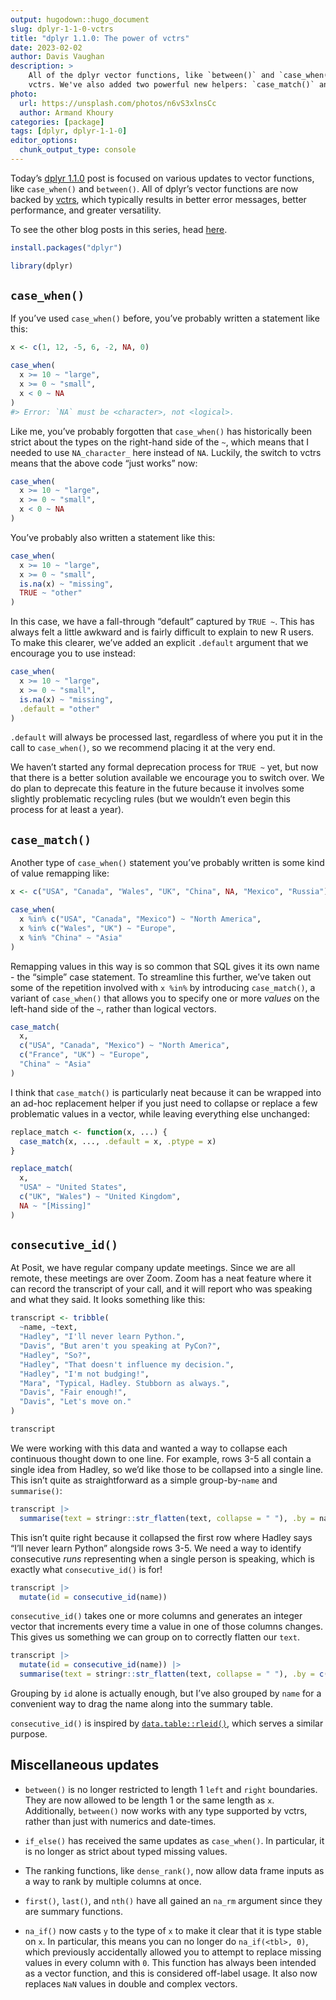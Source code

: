 ```yaml
---
output: hugodown::hugo_document
slug: dplyr-1-1-0-vctrs
title: "dplyr 1.1.0: The power of vctrs"
date: 2023-02-02
author: Davis Vaughan
description: >
    All of the dplyr vector functions, like `between()` and `case_when()`, are now powered by
    vctrs. We've also added two powerful new helpers: `case_match()` and `consecutive_id()`.
photo:
  url: https://unsplash.com/photos/n6vS3xlnsCc
  author: Armand Khoury
categories: [package] 
tags: [dplyr, dplyr-1-1-0]
editor_options: 
  chunk_output_type: console
---
```


Today's [dplyr 1.1.0](https://dplyr.tidyverse.org/news/index.html#dplyr-110) post is focused on various updates to vector functions, like `case_when()` and `between()`.
All of dplyr's vector functions are now backed by [vctrs](https://vctrs.r-lib.org/), which typically results in better error messages, better performance, and greater versatility.

To see the other blog posts in this series, head [here](https://www.tidyverse.org/tags/dplyr-1-1-0/).

```r
install.packages("dplyr")
```

```r
library(dplyr)
```

## `case_when()`

If you've used `case_when()` before, you've probably written a statement like this:

```r
x <- c(1, 12, -5, 6, -2, NA, 0)
```

```r
case_when(
  x >= 10 ~ "large",
  x >= 0 ~ "small",
  x < 0 ~ NA
)
#> Error: `NA` must be <character>, not <logical>.
```

Like me, you've probably forgotten that `case_when()` has historically been strict about the types on the right-hand side of the `~`, which means that I needed to use `NA_character_` here instead of `NA`.
Luckily, the switch to vctrs means that the above code "just works" now:

```r
case_when(
  x >= 10 ~ "large",
  x >= 0 ~ "small",
  x < 0 ~ NA
)
```

You've probably also written a statement like this:

```r
case_when(
  x >= 10 ~ "large",
  x >= 0 ~ "small",
  is.na(x) ~ "missing",
  TRUE ~ "other"
)
```

In this case, we have a fall-through "default" captured by `TRUE ~`.
This has always felt a little awkward and is fairly difficult to explain to new R users.
To make this clearer, we've added an explicit `.default` argument that we encourage you to use instead:

```r
case_when(
  x >= 10 ~ "large",
  x >= 0 ~ "small",
  is.na(x) ~ "missing",
  .default = "other"
)
```

`.default` will always be processed last, regardless of where you put it in the call to `case_when()`, so we recommend placing it at the very end.

We haven't started any formal deprecation process for `TRUE ~` yet, but now that there is a better solution available we encourage you to switch over.
We do plan to deprecate this feature in the future because it involves some slightly problematic recycling rules (but we wouldn't even begin this process for at least a year).

## `case_match()`

Another type of `case_when()` statement you've probably written is some kind of value remapping like:

```r
x <- c("USA", "Canada", "Wales", "UK", "China", NA, "Mexico", "Russia")

case_when(
  x %in% c("USA", "Canada", "Mexico") ~ "North America",
  x %in% c("Wales", "UK") ~ "Europe",
  x %in% "China" ~ "Asia"
)
```

Remapping values in this way is so common that SQL gives it its own name - the "simple" case statement.
To streamline this further, we've taken out some of the repetition involved with `x %in%` by introducing `case_match()`, a variant of `case_when()` that allows you to specify one or more *values* on the left-hand side of the `~`, rather than logical vectors.

```r
case_match(
  x,
  c("USA", "Canada", "Mexico") ~ "North America",
  c("France", "UK") ~ "Europe",
  "China" ~ "Asia"
)
```

I think that `case_match()` is particularly neat because it can be wrapped into an ad-hoc replacement helper if you just need to collapse or replace a few problematic values in a vector, while leaving everything else unchanged:

```r
replace_match <- function(x, ...) {
  case_match(x, ..., .default = x, .ptype = x)
}

replace_match(
  x, 
  "USA" ~ "United States", 
  c("UK", "Wales") ~ "United Kingdom",
  NA ~ "[Missing]"
)
```

## `consecutive_id()`

At Posit, we have regular company update meetings.
Since we are all remote, these meetings are over Zoom.
Zoom has a neat feature where it can record the transcript of your call, and it will report who was speaking and what they said.
It looks something like this:

```r
transcript <- tribble(
  ~name, ~text,
  "Hadley", "I'll never learn Python.",
  "Davis", "But aren't you speaking at PyCon?",
  "Hadley", "So?",
  "Hadley", "That doesn't influence my decision.",
  "Hadley", "I'm not budging!",
  "Mara", "Typical, Hadley. Stubborn as always.",
  "Davis", "Fair enough!",
  "Davis", "Let's move on."
)

transcript
```

We were working with this data and wanted a way to collapse each continuous thought down to one line.
For example, rows 3-5 all contain a single idea from Hadley, so we'd like those to be collapsed into a single line.
This isn't quite as straightforward as a simple group-by-`name` and `summarise()`:

```r
transcript |>
  summarise(text = stringr::str_flatten(text, collapse = " "), .by = name)
```

This isn't quite right because it collapsed the first row where Hadley says "I'll never learn Python" alongside rows 3-5.
We need a way to identify consecutive *runs* representing when a single person is speaking, which is exactly what `consecutive_id()` is for!

```r
transcript |>
  mutate(id = consecutive_id(name))
```

`consecutive_id()` takes one or more columns and generates an integer vector that increments every time a value in one of those columns changes.
This gives us something we can group on to correctly flatten our `text`.

```r
transcript |>
  mutate(id = consecutive_id(name)) |>
  summarise(text = stringr::str_flatten(text, collapse = " "), .by = c(id, name))
```

Grouping by `id` alone is actually enough, but I've also grouped by `name` for a convenient way to drag the name along into the summary table.

`consecutive_id()` is inspired by [`data.table::rleid()`](https://rdatatable.gitlab.io/data.table/reference/rleid.html), which serves a similar purpose.

## Miscellaneous updates

-   `between()` is no longer restricted to length 1 `left` and `right` boundaries.
    They are now allowed to be length 1 or the same length as `x`.
    Additionally, `between()` now works with any type supported by vctrs, rather than just with numerics and date-times.

-   `if_else()` has received the same updates as `case_when()`.
    In particular, it is no longer as strict about typed missing values.

-   The ranking functions, like `dense_rank()`, now allow data frame inputs as a way to rank by multiple columns at once.

-   `first()`, `last()`, and `nth()` have all gained an `na_rm` argument since they are summary functions.

-   `na_if()` now casts `y` to the type of `x` to make it clear that it is type stable on `x`.
    In particular, this means you can no longer do `na_if(<tbl>, 0)`, which previously accidentally allowed you to attempt to replace missing values in every column with `0`.
    This function has always been intended as a vector function, and this is considered off-label usage.
    It also now replaces `NaN` values in double and complex vectors.
